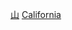 {{Commons category|Mountains of California}}

[[Category:加利福尼亚州地形|山]]
[[Category:美国各州山峰|California]]